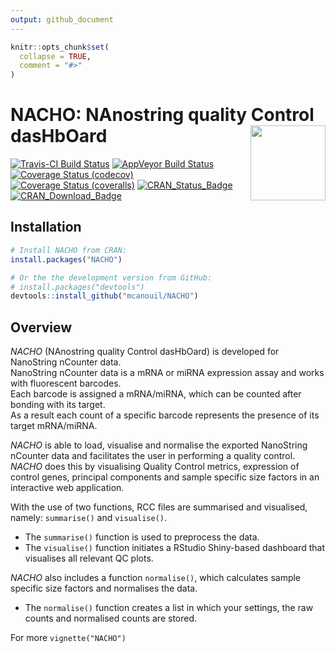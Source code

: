 ```yaml
---
output: github_document
---
```


<!-- README.md is generated from README.Rmd. Please edit that file -->

```r
knitr::opts_chunk$set(
  collapse = TRUE,
  comment = "#>"
)
```

# NACHO: NAnostring quality Control dasHbOard <img src="man/figures/nacho_hex.png" align="right" width="120" />

[![Travis-CI Build Status](https://travis-ci.org/mcanouil/NACHO.svg?branch=master)](https://travis-ci.org/mcanouil/NACHO)
[![AppVeyor Build Status](https://ci.appveyor.com/api/projects/status/github/mcanouil/NACHO?branch=master&svg=true)](https://ci.appveyor.com/project/mcanouil/NACHO)
[![Coverage Status (codecov)](https://codecov.io/gh/mcanouil/NACHO/branch/master/graph/badge.svg)](https://codecov.io/gh/mcanouil/NACHO)
[![Coverage Status (coveralls)](https://coveralls.io/repos/github/mcanouil/NACHO/badge.svg?branch=master)](https://coveralls.io/github/mcanouil/NACHO?branch=master)
[![CRAN_Status_Badge](http://www.r-pkg.org/badges/version/NACHO)](https://cran.r-project.org/package=NACHO)
[![CRAN_Download_Badge](http://cranlogs.r-pkg.org/badges/NACHO)](https://cran.r-project.org/package=NACHO)


## Installation

```r
# Install NACHO from CRAN:
install.packages("NACHO")

# Or the the development version from GitHub:
# install.packages("devtools")
devtools::install_github("mcanouil/NACHO")
```


## Overview 

*NACHO* (NAnostring quality Control dasHbOard) is developed for NanoString nCounter data.  
NanoString nCounter data is a mRNA or miRNA expression assay and works with fluorescent barcodes.  
Each barcode is assigned a mRNA/miRNA, which can be counted after bonding with its target.  
As a result each count of a specific barcode represents the presence of its target mRNA/miRNA.


*NACHO* is able to load, visualise and normalise the exported NanoString nCounter data and facilitates the user in performing a quality control.  
*NACHO* does this by visualising Quality Control metrics, expression of control genes, principal components and sample specific size factors in an interactive web application.

With the use of two functions, RCC files are summarised and visualised, namely: `summarise()` and `visualise()`.

* The `summarise()` function is used to preprocess the data. 
* The `visualise()` function initiates a RStudio Shiny-based dashboard that visualises all relevant QC plots.

*NACHO* also includes a function `normalise()`, which calculates sample specific size factors and normalises the data.

* The `normalise()` function creates a list in which your settings, the raw counts and normalised counts are stored.

For more `vignette("NACHO")`